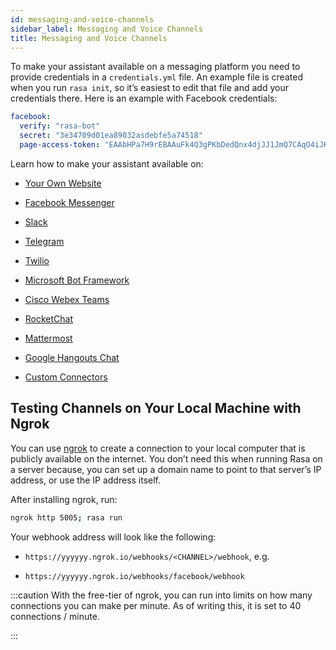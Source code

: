 ```yaml
---
id: messaging-and-voice-channels
sidebar_label: Messaging and Voice Channels
title: Messaging and Voice Channels
---
```


To make your assistant available on a messaging platform you need to provide credentials
in a `credentials.yml` file.
An example file is created when you run `rasa init`, so it’s easiest to edit that file
and add your credentials there. Here is an example with Facebook credentials:

```yaml
facebook:
  verify: "rasa-bot"
  secret: "3e34709d01ea89032asdebfe5a74518"
  page-access-token: "EAAbHPa7H9rEBAAuFk4Q3gPKbDedQnx4djJJ1JmQ7CAqO4iJKrQcNT0wtD"
```

Learn how to make your assistant available on:

* [Your Own Website](/docs/user-guide/connectors/your-own-website)

* [Facebook Messenger](/docs/user-guide/connectors/facebook-messenger)

* [Slack](/docs/user-guide/connectors/slack)

* [Telegram](/docs/user-guide/connectors/telegram)

* [Twilio](/docs/user-guide/connectors/twilio)

* [Microsoft Bot Framework](/docs/user-guide/connectors/microsoft-bot-framework)

* [Cisco Webex Teams](/docs/user-guide/connectors/cisco-webex-teams)

* [RocketChat](/docs/user-guide/connectors/rocketchat)

* [Mattermost](/docs/user-guide/connectors/mattermost)

* [Google Hangouts Chat](/docs/user-guide/connectors/hangouts)

* [Custom Connectors](/docs/user-guide/connectors/custom-connectors)


<a aria-hidden="true" tabindex="-1" class="anchor enhancedAnchor" id="using-ngrok"></a>

## Testing Channels on Your Local Machine with Ngrok

You can use [ngrok](https://ngrok.com/) to create a connection to your local
computer that is publicly available on the internet.
You don’t need this when running Rasa on a server because, you can set up a domain
name to point to that server’s IP address, or use the IP address itself.

After installing ngrok, run:

```bash
ngrok http 5005; rasa run
```

Your webhook address will look like the following:

* `https://yyyyyy.ngrok.io/webhooks/<CHANNEL>/webhook`, e.g.

* `https://yyyyyy.ngrok.io/webhooks/facebook/webhook`

:::caution
With the free-tier of ngrok, you can run into limits on how many connections you can make per minute.
As of writing this, it is set to 40 connections / minute.

:::
